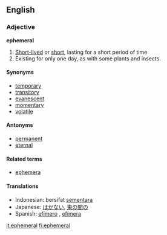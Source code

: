 ==English==

=== Adjective ===
'''ephemeral'''
# [[Short-lived]] or [[short]], lasting for a short period of time
# Existing for only one day, as with some plants and insects.

==== Synonyms ====
*[[temporary]]
*[[transitory]]
*[[evanescent]]
*[[momentary]]
*[[volatile]]

==== Antonyms ====
*[[permanent]]
*[[eternal]]

====Related terms====
*[[ephemera]]

==== Translations ====
*Indonesian: bersifat [[sementara]]
*Japanese: [[はかない]], [[束の間の]]
*Spanish: [[efímero]] {{m}}, [[efímera]] {{f}}

[[it:ephemeral]]
[[fi:ephemeral]]